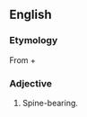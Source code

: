 ==English==

===Etymology===
From {{etyl|grc|en}} {{term|ἀκανθο-||spine|lang=grc|sc=polytonic}} + {{term|φορός||bearing|lang=grc|sc=polytonic}}

===Adjective===
{{head|en|adjective}}

# Spine-bearing. 
#:{{rfquotek|Gray}}